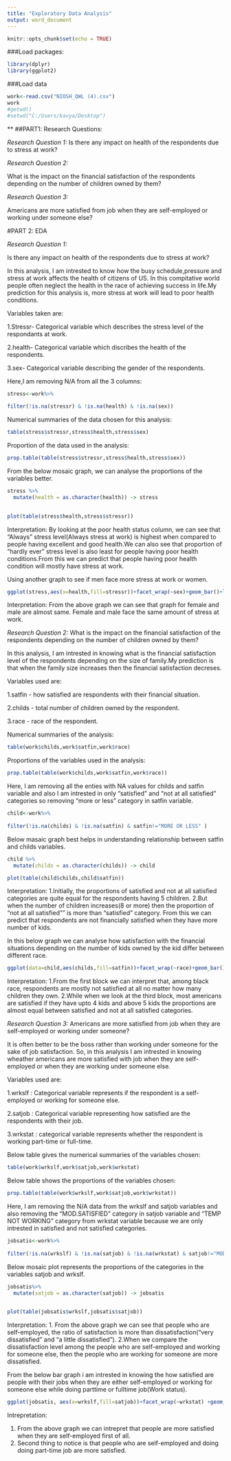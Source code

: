 ```yaml
---
title: "Exploratory Data Analysis"
output: word_document
---
```


```r
knitr::opts_chunk$set(echo = TRUE)
```

###Load packages:

```r
library(dplyr)
library(ggplot2)

```

###Load data

```r
work<-read.csv("NIOSH_QWL (4).csv")
work
#getwd()
#setwd("C:/Users/kavya/Desktop")
```
**
##PART1: Research Questions:


*Research Question 1:*
Is there any impact on health of the respondents due to stress at work?
 
*Research Question 2:*

What is the impact on the financial satisfaction of the respondents depending on the number of children owned by them?

*Research Question 3:*

Americans are more satisfied from job when they are self-employed or working under someone else?


#PART 2: EDA


*Research Question 1:*

Is there any impact on health of the respondents due to stress at work?

In this analysis, I am intrested to know how the busy schedule,pressure and stress at work affects the health of citizens of US. In this compitative world people often neglect the health in the race of achieving success in life.My prediction for this analysis is, more stress at work will lead to poor health conditions.

Variables taken are:

1.Stressr- Categorical variable which describes the stress level of the respondants at work.

2.health- Categorical variable which discribes the health of the respondents.

3.sex- Categorical variable describing the gender of the respondents.

Here,I am removing N/A from all the 3 columns:

```r
stress<-work%>%
  
filter(!is.na(stressr) & !is.na(health) & !is.na(sex))

```
Numerical summaries of the data chosen for this analysis:
```r
table(stress$stressr,stress$health,stress$sex)
```
Proportion of the data used in the analysis:
```r
prop.table(table(stress$stressr,stress$health,stress$sex))
```
From the below mosaic graph, we can analyse the proportions of the variables better.
```r
stress %>%
  mutate(health = as.character(health)) -> stress
  

plot(table(stress$health,stress$stressr))
```
Interpretation:
By looking at the poor health status column, we can see that "Always" stress level(Always stress at work) is highest when compared to people having excellent and good health.We can also see that proportion of "hardly ever" stress level is also least for people having poor health conditions.From this we can predict that people having poor health condition will mostly have stress at work.


Using another graph to see if men face more stress at work or women.
```r
ggplot(stress,aes(x=health,fill=stressr))+facet_wrap(~sex)+geom_bar()+labs(x="Health conditions", y="Respondants")+ggtitle("Stress level v/s health conditions in male and female")


``````

Interpretation:
From the above graph we can see that graph for female and male are almost same. Female and male face the same amount of stress at work.




*Research Question 2:*
What is the impact on the financial satisfaction of the respondents depending on the number of children owned by them?

In this analysis, I am intrested in knowing what is the financial satisfaction level of the respondents depending on the size of family.My prediction is that when the family size increases then the financial satisfaction decreses.

Variables used are:

1.satfin - how satisfied are respondents with their financial situation.

2.childs - total number of children owned by the respondent.

3.race - race of the respondent.


Numerical summaries of the analysis:
```r
table(work$childs,work$satfin,work$race)

```

Proportions of the variables used in the analysis:

```r
prop.table(table(work$childs,work$satfin,work$race))

```
Here, I am removing all the enties with NA values for childs and satfin variable and also I am intrested in only "satisfied " and "not at all satisfied" categories so removing "more or less" category in satfin variable.

```r
child<-work%>%
  
filter(!is.na(childs) & !is.na(satfin) & satfin!="MORE OR LESS" )

```
Below masaic graph best helps in understanding relationship between satfin and childs variables.
```r
child %>%
  mutate(childs = as.character(childs)) -> child

plot(table(child$childs,child$satfin))

```
Interpretation:
1.Initially, the proportions of satisfied and not at all satisfied categories are quite equal for the respondents having 5 children.
2.But when the number of children increases(8 or more) then the proportion of "not at all satisfied"" is more than "satisfied" category. From this we can predict that respondents are not financially satisfied when they have more number of kids.


In this below graph we can analyse how satisfaction with the financial situations depending on the number of kids owned by the kid differ between different race.
```r
ggplot(data=child,aes(childs,fill=satfin))+facet_wrap(~race)+geom_bar()+theme(axis.text.x = element_text(angle=60,hjust = 1))+labs(x="No. of children owned by respodents", y="Respondants")+ggtitle("Financial satisfaction levels depending on no. of children among different race")

```
Interpretation:
1.From the first block we can interpret that, among black race, respondents are mostly not satisfied at all no matter how many children they own.
2.While when we look at the third block, most americans are satisfied if they have upto 4 kids and above 5 kids the proportions are almost equal between satisfied and not at all satisfied categories.



*Research Question 3:*
Americans are more satisfied from job when they are self-employed or working under someone?

It is often better to be the boss rather than working under someone for the sake of job satisfaction. So, in this analysis I am intrested in knowing wheather americans are more satisfied with job when they are self-employed or when they are working under someone else.

Variables used are:

1.wrkslf : Categorical variable represents if the respondent is a self-employed or working for someone else.

2.satjob : Categorical variable representing how satisfied are the respondents with their job.

3.wrkstat : categorical variable represents whether the respondent is working part-time or full-time. 



Below table gives the numerical summaries of the variables chosen:
```r
table(work$wrkslf,work$satjob,work$wrkstat)

```
Below table shows the proportions of the variables chosen:
```r
prop.table(table(work$wrkslf,work$satjob,work$wrkstat))

```

Here, I am removing the N/A data from the wrkslf and satjob variables and also removing the "MOD.SATISFIED" category in satjob variable and "TEMP NOT WORKING" category from wrkstat variable because we are only intrested in satisfied and not satisfied categories.


```r
jobsatis<-work%>%
  
filter(!is.na(wrkslf) & !is.na(satjob) & !is.na(wrkstat) & satjob!="MOD. SATISFIED" & wrkstat!="TEMP NOT WORKING"  )

```


Below mosaic plot represents the proportions of the categories in the variables satjob and wrkslf.

```r
jobsatis%>%
  mutate(satjob = as.character(satjob)) -> jobsatis
  

plot(table(jobsatis$wrkslf,jobsatis$satjob))
```

Interpretation:
1. From the above graph we can see that people who are self-employed, the ratio of satisfaction is more than dissatisfaction("very dissatisfied" and "a little dissatisfied"). 
2.When we compare the dissatisfaction level among the people who are self-employed and working for someone else, then the people who are working for someone are more dissatisfied.


From the below bar graph i am intrested in knowing the how satisfied are people with their jobs when they are either self-employed or working for someone else while doing parttime or fulltime job(Work status).
```r
ggplot(jobsatis, aes(x=wrkslf,fill=satjob))+facet_wrap(~wrkstat) +geom_bar()+labs(x="workself", y="Respondants")+ggtitle("Job satisfaction levels depending on workself among different work status")


``````

Intrepretation:

1. From the above graph we can intrepret that people are more satisfied when they are self-employed first of all.
2. Second thing to notice is that people who are self-employed and doing doing part-time job are more satisfied.